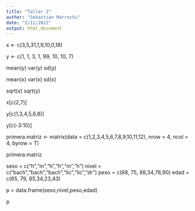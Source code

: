 ---
title: "Taller 2"
author: "Sebastian Marrochi"
date: "2/11/2022"
output: html_document
---
<!-- Dado x = (3, 5, 31, 1, 9, 10, 0, 18) y dado y = (1, 1, 3, 1, 99, 10, 10, 7) realice lo siguiente: -->

x <- c(3,5,31,1,9,10,0,18)

y <- c(1, 1, 3, 1, 99, 10, 10, 7)

<!-- Calcule la media, la varianza, la ra´ız cuadrada y la desviaci´on est´andar de y. Calcule la media, -->
<!-- la varianza, la ra´ız cuadrada y la desviaci´on est´andar de x. Calcule la correlaci´on entre x y y. -->

mean(y)
var(y)
sd(y)

mean(x)
var(x)
sd(x)

sqrt(x)
sqrt(y)


<!-- Escriba un comando en R para extraer las entradas 2 a la 7 de x. -->

x[c(2,7)]

<!-- Escriba un comando en R para extraer las entradas de y excepto la 2 y la 7 -->

y[c(1,3,4,5,6,8)]

<!-- Escriba un comando en R para extraer las entradas de y menores a -3 o mayores a 10 -->

y[c(-3:10)]

<!-- No es posible extraer valores de un vector utilizando indice positivos y negativos vector.con.datos[c(1,-3,-4))] -->
<!-- esta operación no esta permitida y genera el siguiente error : only 0’s may be mixed with negative subscripts -->


<!-- Introduzca en R la siguiente matriz a 4 × 3 usando: -->

primera.matriz <- matrix(data = c(1,2,3,4,5,6,7,8,9,10,11,12),
nrow = 4, ncol = 4, byrow = T)

primera.matriz

<!-- Usando c´odigo R (no archivos) en un DataFrame genere la siguiente tabla de datos: -->

sexo = c("h","m","h","h","m","h")
nivel = c("bach","bach","bach","lic","lic","dr")
peso = c(68, 75, 88,34,76,90)
edad = c(65, 79, 85,34,23,43)

p = data.frame(sexo,nivel,peso,edad)

p
